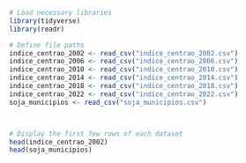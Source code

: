 ```r
# Load necessary libraries
library(tidyverse)
library(readr)

# Define file paths
indice_centrao_2002 <- read_csv("indice_centrao_2002.csv")
indice_centrao_2006 <- read_csv("indice_centrao_2006.csv")
indice_centrao_2010 <- read_csv("indice_centrao_2010.csv")
indice_centrao_2014 <- read_csv("indice_centrao_2014.csv")
indice_centrao_2018 <- read_csv("indice_centrao_2018.csv")
indice_centrao_2022 <- read_csv("indice_centrao_2022.csv")
soja_municipios <- read_csv("soja_municipios.csv")



# Display the first few rows of each dataset
head(indice_centrao_2002)
head(soja_municipios)
```